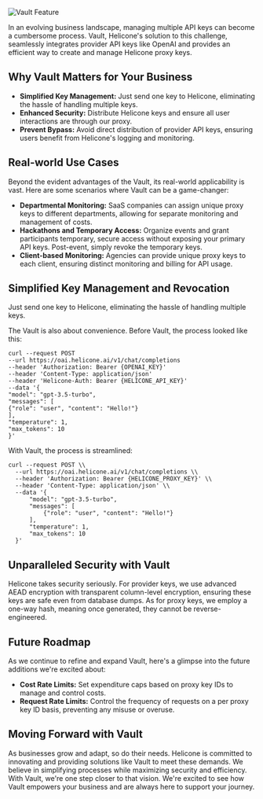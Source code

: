 ![Vault Feature](/static/blog/vault_banner.webp)

In an evolving business landscape, managing multiple API keys can become a cumbersome process. Vault, Helicone's solution to this challenge, seamlessly integrates provider API keys like OpenAI and provides an efficient way to create and manage Helicone proxy keys.

## Why Vault Matters for Your Business

- **Simplified Key Management:** Just send one key to Helicone, eliminating the hassle of handling multiple keys.
- **Enhanced Security:** Distribute Helicone keys and ensure all user interactions are through our proxy.
- **Prevent Bypass:** Avoid direct distribution of provider API keys, ensuring users benefit from Helicone's logging and monitoring.

## Real-world Use Cases

Beyond the evident advantages of the Vault, its real-world applicability is vast. Here are some scenarios where Vault can be a game-changer:

- **Departmental Monitoring:** SaaS companies can assign unique proxy keys to different departments, allowing for separate monitoring and management of costs.
- **Hackathons and Temporary Access:** Organize events and grant participants temporary, secure access without exposing your primary API keys. Post-event, simply revoke the temporary keys.
- **Client-based Monitoring:** Agencies can provide unique proxy keys to each client, ensuring distinct monitoring and billing for API usage.

## Simplified Key Management and Revocation

Just send one key to Helicone, eliminating the hassle of handling multiple keys.

The Vault is also about convenience. Before Vault, the process looked like this:

```
curl --request POST
--url https://oai.helicone.ai/v1/chat/completions
--header 'Authorization: Bearer {OPENAI_KEY}'
--header 'Content-Type: application/json'
--header 'Helicone-Auth: Bearer {HELICONE_API_KEY}'
--data '{
"model": "gpt-3.5-turbo",
"messages": [
{"role": "user", "content": "Hello!"}
],
"temperature": 1,
"max_tokens": 10
}'
```

With Vault, the process is streamlined:

```
curl --request POST \\
  --url https://oai.helicone.ai/v1/chat/completions \\
  --header 'Authorization: Bearer {HELICONE_PROXY_KEY}' \\
  --header 'Content-Type: application/json' \\
  --data '{
      "model": "gpt-3.5-turbo",
      "messages": [
          {"role": "user", "content": "Hello!"}
      ],
      "temperature": 1,
      "max_tokens": 10
  }'

```

## Unparalleled Security with Vault

Helicone takes security seriously. For provider keys, we use advanced AEAD encryption with transparent column-level encryption, ensuring these keys are safe even from database dumps. As for proxy keys, we employ a one-way hash, meaning once generated, they cannot be reverse-engineered.

## Future Roadmap

As we continue to refine and expand Vault, here's a glimpse into the future additions we're excited about:

- **Cost Rate Limits:** Set expenditure caps based on proxy key IDs to manage and control costs.
- **Request Rate Limits:** Control the frequency of requests on a per proxy key ID basis, preventing any misuse or overuse.

## Moving Forward with Vault

As businesses grow and adapt, so do their needs. Helicone is committed to innovating and providing solutions like Vault to meet these demands. We believe in simplifying processes while maximizing security and efficiency. With Vault, we're one step closer to that vision. We're excited to see how Vault empowers your business and are always here to support your journey.

<Questions />

